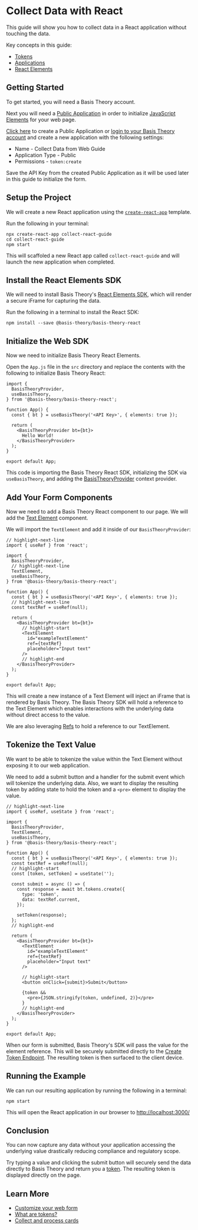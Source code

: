 
# Collect Data with React

This guide will show you how to collect data in a React application without touching the data.

Key concepts in this guide:

- [Tokens](/docs/concepts/what-are-tokens)
- [Applications](/docs/api/applications)
- [React Elements](/docs/sdks/web/react)

## Getting Started

To get started, you will need a Basis Theory account.

<AuthButtons />

Next you will need a [Public Application](/docs/api/applications#application-types) in order to initialize [JavaScript Elements](/docs/sdks/web/javascript) for your web page.

[Click here](https://portal.basistheory.com/applications/create?permissions=token%3Acreate&type=public&name=Collect%20Data%20from%20Web%20Guide) to create a Public Application or [login to your Basis Theory account](https://portal.basistheory.com/applications) and create a new application with the following settings:

- Name - Collect Data from Web Guide
- Application Type - Public
- Permissions - `token:create`

<Alert>
  Save the API Key from the created Public Application as it will be used later
  in this guide to initialize the form.
</Alert>

## Setup the Project

We will create a new React application using the [`create-react-app`](https://reactjs.org/docs/create-a-new-react-app.html#create-react-app) template.

Run the following in your terminal:

```shell showLineNumbers
npx create-react-app collect-react-guide
cd collect-react-guide
npm start
```

This will scaffoled a new React app called `collect-react-guide` and will launch the new application when completed.

## Install the React Elements SDK

We will need to install Basis Theory's [React Elements SDK](/docs/sdks/web/react), which will render a secure iFrame for capturing the data.

Run the following in a terminal to install the React SDK:

```shell
npm install --save @basis-theory/basis-theory-react
```

## Initialize the Web SDK

Now we need to initialize Basis Theory React Elements.

Open the `App.js` file in the `src` directory and replace the contents with the following to initialize Basis Theory React:

```tsx showLineNumbers title="src/App.js"
import {
  BasisTheoryProvider,
  useBasisTheory,
} from '@basis-theory/basis-theory-react';

function App() {
  const { bt } = useBasisTheory('<API Key>', { elements: true });

  return (
    <BasisTheoryProvider bt={bt}>
      Hello World!
    </BasisTheoryProvider>
  );
}

export default App;
```

This code is importing the Basis Theory React SDK, initializing the SDK via `useBasisTheory`, and adding the [BasisTheoryProvider](/docs/sdks/web/react#basistheoryprovider) context provider.

## Add Your Form Components

Now we need to add a Basis Theory React component to our page. We will add the [Text Element](/docs/sdks/web/react/components#textelement) component.

We will import the `TextElement` and add it inside of our `BasisTheoryProvider`:

```tsx showLineNumbers title="src/App.js"
// highlight-next-line
import { useRef } from 'react';

import {
  BasisTheoryProvider,
  // highlight-next-line
  TextElement,
  useBasisTheory,
} from '@basis-theory/basis-theory-react';

function App() {
  const { bt } = useBasisTheory('<API Key>', { elements: true });
  // highlight-next-line
  const textRef = useRef(null);

  return (
    <BasisTheoryProvider bt={bt}>
      // highlight-start
      <TextElement
        id="exampleTextElement"
        ref={textRef}
        placeholder="Input text"
      />
      // highlight-end
    </BasisTheoryProvider>
  );
}

export default App;
```

This will create a new instance of a Text Element will inject an iFrame that is rendered by Basis Theory. The Basis Theory SDK will hold a reference to the Text Element which enables interactions with the underlying data without direct access to the value.

We are also leveraging [Refs](https://react.dev/learn/referencing-values-with-refs) to hold a reference to our TextElement.

## Tokenize the Text Value

We want to be able to tokenize the value within the Text Element without exposing it to our web application.

We need to add a submit button and a handler for the submit event which will tokenize the underlying data. Also, we want to display the resulting token by adding state to hold the token and a `<pre>` element to display the value.

```tsx showLineNumbers title="src/App.js"
// highlight-next-line
import { useRef, useState } from 'react';

import {
  BasisTheoryProvider,
  TextElement,
  useBasisTheory,
} from '@basis-theory/basis-theory-react';

function App() {
  const { bt } = useBasisTheory('<API Key>', { elements: true });
  const textRef = useRef(null);
  // highlight-start
  const [token, setToken] = useState('');

  const submit = async () => {
    const response = await bt.tokens.create({
      type: 'token',
      data: textRef.current,
    });

    setToken(response);
  };
  // highlight-end

  return (
    <BasisTheoryProvider bt={bt}>
      <TextElement
        id="exampleTextElement"
        ref={textRef}
        placeholder="Input text"
      />

      // highlight-start
      <button onClick={submit}>Submit</button>

      {token &&
        <pre>{JSON.stringify(token, undefined, 2)}</pre>
      }
      // highlight-end
    </BasisTheoryProvider>
  );
}

export default App;
```

When our form is submitted, Basis Theory's SDK will pass the value for the element reference. This will be securely submitted directly to the [Create Token Endpoint](/docs/api/tokens#create-token). The resulting token is then surfaced to the client device.

## Running the Example

We can run our resulting application by running the following in a terminal:

```shell showLineNumbers
npm start
```

This will open the React application in our browser to [http://localhost:3000/](http://localhost:3000/)

## Conclusion

You can now capture any data without your application accessing the underlying value drastically reducing compliance and regulatory scope.

Try typing a value and clicking the submit button will securely send the data directly to Basis Theory and return you a [token](/docs/concepts/what-are-tokens). The resulting token is displayed directly on the page.

## Learn More

- [Customize your web form](/docs/guides/collect/customize-web-form)
- [What are tokens?](/docs/concepts/what-are-tokens)
- [Collect and process cards](/docs/blueprints/cards/collect-and-process-cards)
